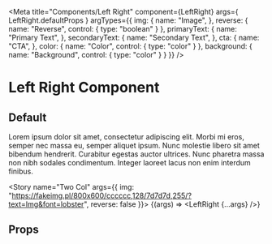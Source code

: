 
<Meta
    title="Components/Left Right"
    component={LeftRight}
    args={ LeftRight.defaultProps }
    argTypes={{
        img: {
            name: "Image",
        },
        reverse: {
            name: "Reverse",
            control: { type: "boolean" }
        },
        primaryText: {
            name: "Primary Text",
        },
        secondaryText: {
            name: "Secondary Text",
        },
        cta: {
            name: "CTA",
        },
        color: {
            name: "Color",
            control: { type: "color" }
        },
        background: {
            name: "Background",
            control: { type: "color" }
        }
    }}
/>

# Left Right Component

## Default

Lorem ipsum dolor sit amet, consectetur adipiscing elit. Morbi mi eros, semper nec massa eu, semper aliquet ipsum. Nunc molestie libero sit amet bibendum hendrerit. Curabitur egestas auctor ultrices. Nunc pharetra massa non nibh sodales condimentum. Integer laoreet lacus non enim interdum finibus.

<Story
    name="Two Col"
    args={{
        img: "https://fakeimg.pl/800x600/cccccc,128/7d7d7d,255/?text=Img&font=lobster",
        reverse: false
    }}>
    {(args) => <LeftRight {...args} />}
</Story>

## Props

<ArgsTable of={LeftRight} />